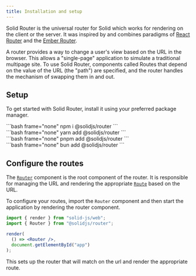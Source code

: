 ```yaml
---
title: Installation and setup
---
```


Solid Router is the universal router for Solid which works for rendering on the client or the server.
It was inspired by and combines paradigms of [React Router](https://reactrouter.com/en/main) and the [Ember Router](https://guides.emberjs.com/release/routing/).

A router provides a way to change a user's view based on the URL in the browser.
This allows a "single-page" application to simulate a traditional multipage site.
To use Solid Router, components called Routes that depend on the value of the URL (the "path") are specified, and the router handles the mechanism of swapping them in and out.

## Setup

To get started with Solid Router, install it using your preferred package manager.

<TabsCodeBlocks>
<div id="npm">
```bash frame="none"
npm i @solidjs/router
```
</div>

<div id="yarn">
```bash frame="none"
yarn add @solidjs/router
```
</div>

<div id="pnpm">
```bash frame="none"
pnpm add @solidjs/router
```
</div>

<div id="bun">
```bash frame="none"
bun add @solidjs/router
```
</div>
</TabsCodeBlocks>

## Configure the routes

The [`Router`](/solid-router/reference/components/router) component is the root component of the router.
It is responsible for managing the URL and rendering the appropriate [`Route`](/solid-router/reference/components/route) based on the URL.

To configure your routes, import the `Router` component and then start the application by rendering the router component.

```jsx
import { render } from "solid-js/web";
import { Router } from "@solidjs/router";

render(
  () => <Router />,
  document.getElementById("app")
);
```

This sets up the router that will match on the url and render the appropriate route.
